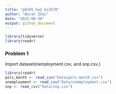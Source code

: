 ```yaml
---
title: "p8105_hw2_bz2570"
author: "Boran Zhai"
date: "2025-09-30"
output: github_document
---
```


```r
library(tidyverse)
library(readr)
```

### Problem 1

Import dataset(nemployment.csv, and snp.csv.)
```r
library(readr)
pols_month <- read_csv("Data/pols-month.csv")
unemployment <- read_csv("Data/unemployment.csv")
snp <- read_csv("Data/snp.csv")
```
